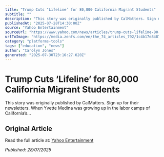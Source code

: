 ```yaml
---
title: "Trump Cuts ‘Lifeline’ for 80,000 California Migrant Students"
subtitle: ""
description: "This story was originally published by CalMatters. Sign up for their newsletters. When Yvette Medina was growing up in the labor camps of California’s..."
publishedAt: "2025-07-28T14:30:00Z"
source: "Yahoo Entertainment"
sourceUrl: "https://www.yahoo.com/news/articles/trump-cuts-lifeline-80-000-143000341.html"
urlToImage: "https://media.zenfs.com/en/the_74_articles_792/1c4b17e84874bb3ddadbbdcd8d408715"
category: "platforms-tools"
tags: ["education", "news"]
author: "Carolyn Jones"
generated: "2025-07-30T23:16:27.020Z"
---
```


# Trump Cuts ‘Lifeline’ for 80,000 California Migrant Students



This story was originally published by CalMatters. Sign up for their newsletters. When Yvette Medina was growing up in the labor camps of California’s...

## Original Article

Read the full article at: [Yahoo Entertainment](https://www.yahoo.com/news/articles/trump-cuts-lifeline-80-000-143000341.html)

*Published: 28/07/2025*
